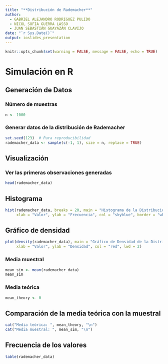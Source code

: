 ```yaml
---
title: "**Distribución de Rademacher**"
author: 
  - GABRIEL ALEJANDRO RODRIGUEZ PULIDO  
  - NICOL SOFIA GUERRA LASSO  
  - JUAN SEBASTIÁN GUAYAZÁN CLAVIJO
date: "`r Sys.Date()`"
output: ioslides_presentation
---
```


```r
knitr::opts_chunk$set(warning = FALSE, message = FALSE, echo = TRUE)
```


# Simulación en R
## **Generación de Datos**
### Número de muestras
```r
n <- 1000
```

### Generar datos de la distribución de Rademacher
```r
set.seed(123)  # Para reproducibilidad
rademacher_data <- sample(c(-1, 1), size = n, replace = TRUE)
```

## **Visualización**
### Ver las primeras observaciones generadas
```r
head(rademacher_data)
```

## Histograma
```r
hist(rademacher_data, breaks = 20, main = "Histograma de la Distribución de Rademacher", 
     xlab = "Valor", ylab = "Frecuencia", col = "skyblue", border = "white")
```


## Gráfico de densidad
```r
plot(density(rademacher_data), main = "Gráfico de Densidad de la Distribución de Rademacher", 
     xlab = "Valor", ylab = "Densidad", col = "red", lwd = 2)
```


### Media muestral
```r
mean_sim <- mean(rademacher_data)
mean_sim
```

### Media teórica
```r
mean_theory <- 0
```

## Comparación de la media teórica con la muestral
```r
cat("Media teórica: ", mean_theory, "\n")
cat("Media muestral: ", mean_sim, "\n")
```

## Frecuencia de los valores
```r
table(rademacher_data)
```
